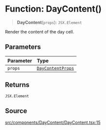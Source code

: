 # Function: DayContent()

> **DayContent**(`props`): `JSX.Element`

Render the content of the day cell.

## Parameters

| Parameter | Type |
| :------ | :------ |
| `props` | [`DayContentProps`](/api/latest/interfaces/DayContentProps.mdx) |

## Returns

`JSX.Element`

## Source

[src/components/DayContent/DayContent.tsx:15](https://github.com/gpbl/react-day-picker/blob/c4157425c/src/components/DayContent/DayContent.tsx#L15)
